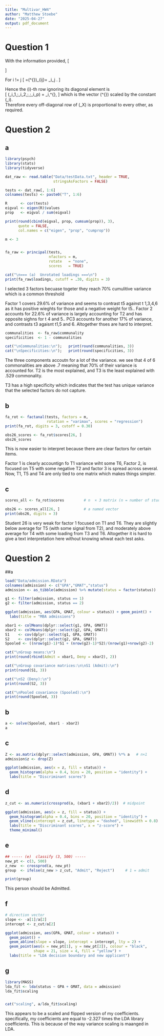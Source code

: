 ```yaml
---
title: "Multivar_HW4"
author: "Matthew Stoebe"
date: "2025-04-27"
output: pdf_document
---
```

# Question 1

With the information provided,
\[
\begin{aligned}
\operatorname{Cov}(X)
        &= \operatorname{Cov}(\lambda F + e)                        \\[2pt]
        &= \lambda\lambda^{\top}\operatorname{Var}(F) + \Psi         \\[2pt]
        &= \lambda\lambda^{\top} + \Psi.
\end{aligned}
\]

For i != j
\[
=(\lambda\lambda^{\top})_{ij}= \lambda_i\lambda_j .
\]

Hence the \(i\)-th row ignoring its diagonal element is  
\[
\bigl(\lambda_i\lambda_1,\;\lambda_i\lambda_2,\;\dots,\;\lambda_i\lambda_p\bigr)
     = \lambda_i\,\lambda^{\top},
\]
which is  the vector \(\lambda^{\top}\) scaled by the constant \(\lambda_i\).  
Therefore every off-diagonal row of \(\Sigma_X\) is proportional to every other, as required.


# Question 2

## a
```r
library(psych)
library(stats)
library(tidyverse)

dat_raw <- read.table("Data/testData.txt", header = TRUE,
                      stringsAsFactors = FALSE)

tests <- dat_raw[, 1:6]
colnames(tests) <- paste0("T", 1:6)

R      <- cor(tests)
eigval <- eigen(R)$values
prop   <- eigval / sum(eigval)

print(round(cbind(eigval, prop, cumsum(prop)), 3),
      quote = FALSE,
      col.names = c("eigen", "prop", "cumprop"))

m <- 3


fa_raw <- principal(tests,
                    nfactors = m,
                    rotate   = "none",
                    scores   = TRUE)

cat("\n=== (a)  Unrotated loadings ===\n")
print(fa_raw$loadings, cutoff = .30, digits = 3)
```
I selected 3 factors becuase togeter they reach 70% cumulitive variance which is a common threshold

Factor 1 covers 29.6% of variance and seems to contrast t5 against t 1,3,4,6 as it has positive wieghts for those and a negative weight for t5.. Factor 2 accounts for 22.6% of variance is largely accounting for T2 and has opposite sighns for t 4 and 5.. PC3 accounts for another 17% of variance, and contrasts t3 agaisnt t1,5 and 6. Altogether thses are hard to interpret.


```r
communalities  <- fa_raw$communality
specificities  <- 1 - communalities

cat("\nCommunalities:\n");   print(round(communalities, 3))
cat("\nSpecificities:\n");   print(round(specificities, 3))


```

The three components accoutn for a lot of the variance. we see that 4 of 6 commonalities are above .7 meaning that 70% of their variance is accounted for. T2 is the most explained, and T3 is the least explained with .529 commonality.

T3 has a high specificity which indicates that the test has unique variance that the selected factors do not capture. 


## b
```r
fa_rot <- factanal(tests, factors = m,
                   rotation = "varimax", scores = "regression")
print(fa_rot, digits = 3, cutoff = 0.30)

obs26_scores <- fa_rot$scores[26, ]
obs26_scores

```

This is now easier to interpret because there are clear factors for certain items. 

Factor 1 is clearly accountign fo T1 variance wiht some T6, Factor 2, is focused on T5 with some negative T2 and factor 3 is spread across several. Now, T1, T5 and T4 are only tied to one matrix which makes things simpler. 


## c
```r
scores_all <- fa_rot$scores         # n  × 3 matrix (n = number of students)

obs26 <- scores_all[26, ]           # a named vector
print(obs26, digits = 3)
```

Student 26 is very weak for factor 1 focused on T1 and T6. They are slightly below average for T5 (with some signal from T2), and moderately above average for T4  with some loading from T3 and T6. Altogether it is hard to give a text interpretation here without knowing whwat each test asks. 

# Question 2

##a
```r
load("Data/admission.RData")
colnames(admission) <- c("GPA","GMAT","status")
admission <- as_tibble(admission) %>% mutate(status = factor(status))

g1 <- filter(admission, status == 1)
g2 <- filter(admission, status == 2)

ggplot(admission, aes(GPA, GMAT, colour = status)) + geom_point() +
  labs(title = "MBA admissions")

xbar1 <- colMeans(dplyr::select(g1, GPA, GMAT))
xbar2 <- colMeans(dplyr::select(g2, GPA, GMAT))
S1    <- cov(dplyr::select(g1, GPA, GMAT))
S2    <- cov(dplyr::select(g2, GPA, GMAT))
Spooled <- ((nrow(g1)-1)*S1 + (nrow(g2)-1)*S2)/(nrow(g1)+nrow(g2)-2)

cat("\nGroup means:\n")
print(round(rbind(Admit = xbar1, Deny = xbar2), 2))

cat("\nGroup covariance matrices:\n\nS1 (Admit):\n")
print(round(S1, 3))

cat("\nS2 (Deny):\n")
print(round(S2, 3))

cat("\nPooled covariance (Spooled):\n")
print(round(Spooled, 3))

```

## b

```r
a <- solve(Spooled, xbar1 - xbar2)
a

```

## c
```r
Z <- as.matrix(dplyr::select(admission, GPA, GMAT)) %*% a   # n×1
admission$z <- drop(Z)

ggplot(admission, aes(x = z, fill = status)) +
  geom_histogram(alpha = 0.4, bins = 20, position = "identity") +
  labs(title = "Discriminant scores")
```

## d
```r
z_cut <- as.numeric(crossprod(a, (xbar1 + xbar2)/2))  # midpoint

ggplot(admission, aes(x = z, fill = status)) +
  geom_histogram(alpha = 0.4, bins = 20, position = "identity") +
  geom_vline(xintercept = z_cut, linetype = "dashed", linewidth = 0.8) +
  labs(title = "Discriminant scores", x = "z-score") +
  theme_minimal()

```
## e
```r

## ----- (e)  classify (3, 500) -----
new_pt <- c(3, 500)
z_new  <- crossprod(a, new_pt)
group  <- ifelse(z_new > z_cut, "Admit", "Reject")     # 1 = admit

print(group)

```

This person should be Admitted.

## f
```r
# direction vector
slope <- -a[1]/a[2]
intercept <- z_cut/a[2]

ggplot(admission, aes(GPA, GMAT, colour = status)) +
  geom_point() +
  geom_abline(slope = slope, intercept = intercept, lty = 2) +
  geom_point(aes(x = new_pt[1], y = new_pt[2]), colour = "black",
             shape = 21, size = 4, fill = "yellow") +
  labs(title = "LDA decision boundary and new applicant")
```

## g
```r

library(MASS)
lda_fit <- lda(status ~ GPA + GMAT, data = admission)
lda_fit$scaling


cat("scaling", a/lda_fit$scaling)

```

This appears to be a scaled and flipped version of my coefficients. specifically, my coefficients are equal to -2.327 times the LDA library coefficients. This is because of the way variance scaling is maanged in LDA. 
